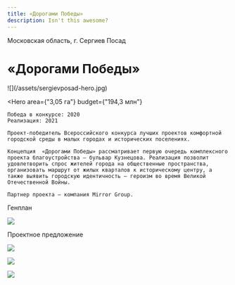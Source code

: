 ```yaml
---
title: «Дорогами Победы»
description: Isn't this awesome?
---
```


<AffinumLogo />

Московская область, г. Сергиев Посад

# «Дорогами Победы»

<Wide>
    ![](/assets/sergievposad-hero.jpg)
</Wide>

<Hero
    area={"3,05 га"}
    budget={"194,3 млн"}
>
    Победа в конкурсе: 2020  
    Реализация: 2021  

    Проект-победитель Всероссийского конкурса лучших проектов комфортной городской среды в малых городах и исторических поселениях.

    Концепция  «Дорогами Победы» рассматривает первую очередь комплексного проекта благоустройства — бульвар Кузнецова. Реализация позволит удовлетворить спрос жителей города на общественные пространства, организовать маршрут от жилых кварталов к историческому центру, а также выявить городскую идентичность — героизм во время Великой Отечественной Войны.

    Партнер проекта — компания Mirror Group.
</Hero>

Генплан

![](/assets/sergievposad-00.jpg)

Проектное предложение

![](/assets/sergievposad-01.jpg)

![](/assets/sergievposad-02.jpg)

![](/assets/sergievposad-03.jpg)


